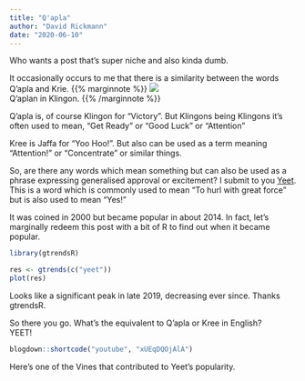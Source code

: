 ```yaml
---
title: "Q'apla"
author: "David Rickmann"
date: "2020-06-10"
---
```

  
Who wants a post that's super niche and also kinda dumb.

It occasionally occurs to me that there is a similarity between the words Q'apla and Krie. {{% marginnote %}} ![](/img/Qapla.png)   
Q'aplan in Klingon. {{% /marginnote %}}

Q'apla is, of course Klingon for "Victory". But Klingons being Klingons it's often used to mean, "Get Ready" or "Good Luck" or "Attention"

Kree is Jaffa for "Yoo Hoo!". But also can be used as a term meaning "Attention!" or "Concentrate" or similar things.

So, are there any words which mean something but can also be used as a phrase expressing generalised approval or excitement?
I submit to you [Yeet](https://en.wiktionary.org/wiki/yeet).
This is a word which is commonly used to mean "To hurl with great force" but is also used to mean "Yes!" 

It was coined in 2000 but became popular in about 2014. 
In fact, let's marginally redeem this post with a bit of R to find out when it became popular.


``` r
library(gtrendsR)

res <- gtrends(c("yeet"))
plot(res)

```

Looks like a significant peak in late 2019, decreasing ever since. Thanks gtrendsR.


So there you go.
What's the equivalent to Q'apla or Kree in English?   
YEET!




```r
blogdown::shortcode("youtube", "xUEqDQOjAlA")
```
Here's one of the Vines that contributed to Yeet's popularity.


